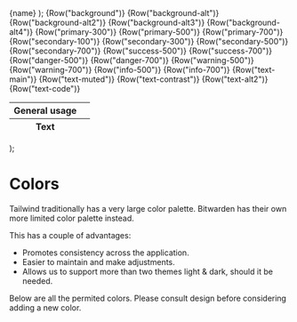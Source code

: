 
<Meta title="Documentation/Colors" />

  <tr class="tw-h-16">
    <td class="!tw-border-none">{name}</td>
    <td class={"tw-bg-" + name + " !tw-border-secondary-300"}></td>
  </tr>
);

  <table class={"border tw-table-auto !tw-text-main " + args.class}>
    <thead>
      <tr>
        <th>General usage</th>
        <th class="tw-w-20"></th>
      </tr>
    </thead>
    <tbody>
      {Row("background")}
      {Row("background-alt")}
      {Row("background-alt2")}
      {Row("background-alt3")}
      {Row("background-alt4")}
    </tbody>
    <tbody>
      {Row("primary-300")}
      {Row("primary-500")}
      {Row("primary-700")}
    </tbody>
    <tbody>
      {Row("secondary-100")}
      {Row("secondary-300")}
      {Row("secondary-500")}
      {Row("secondary-700")}
    </tbody>
    <tbody>
      {Row("success-500")}
      {Row("success-700")}
    </tbody>
    <tbody>
      {Row("danger-500")}
      {Row("danger-700")}
    </tbody>
    <tbody>
      {Row("warning-500")}
      {Row("warning-700")}
    </tbody>
    <tbody>
      {Row("info-500")}
      {Row("info-700")}
    </tbody>
    <thead>
      <tr>
        <th>Text</th>
        <th class="tw-w-20"></th>
      </tr>
    </thead>
    <tbody>
      {Row("text-main")}
      {Row("text-muted")}
      {Row("text-contrast")}
      {Row("text-alt2")}
      {Row("text-code")}
    </tbody>
  </table>
);

<style>
  {`
table {
  border-spacing: 0.5rem;
  border-collapse: separate !important;
}

tr {
  background: none !important;
  border: none !important;
}

td, th {
  color: inherit !important;
}

th {
  border: none !important;
}
  `}
</style>

# Colors

Tailwind traditionally has a very large color palette. Bitwarden has their own more limited color
palette instead.

This has a couple of advantages:

- Promotes consistency across the application.
- Easier to maintain and make adjustments.
- Allows us to support more than two themes light & dark, should it be needed.

Below are all the permited colors. Please consult design before considering adding a new color.

<div class="tw-flex tw-space-x-4">
  <Table />
  <Table class="theme_dark tw-bg-background" />
  <Table class="theme_nord tw-bg-background" />
  <Table class="theme_solarize tw-bg-background" />
</div>
